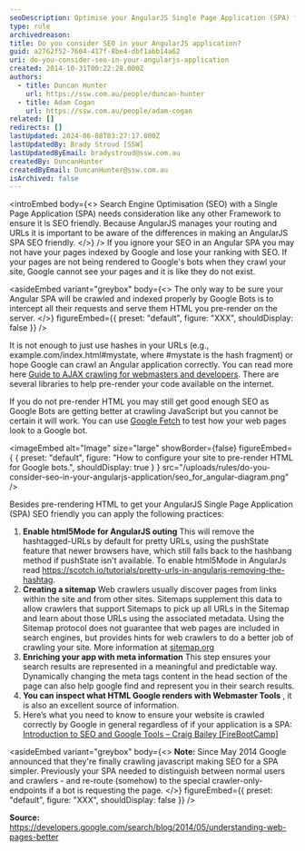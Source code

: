 ```yaml
---
seoDescription: Optimise your AngularJS Single Page Application (SPA) for search engines by pre-rendering HTML and using libraries to help Google bots crawl your site correctly.
type: rule
archivedreason:
title: Do you consider SEO in your AngularJS application?
guid: a2762f52-7604-417f-8be4-dbf1abb14a62
uri: do-you-consider-seo-in-your-angularjs-application
created: 2014-10-31T00:22:28.000Z
authors:
  - title: Duncan Hunter
    url: https://ssw.com.au/people/duncan-hunter
  - title: Adam Cogan
    url: https://ssw.com.au/people/adam-cogan
related: []
redirects: []
lastUpdated: 2024-06-08T03:27:17.000Z
lastUpdatedBy: Brady Stroud [SSW]
lastUpdatedByEmail: bradystroud@ssw.com.au
createdBy: DuncanHunter
createdByEmail: DuncanHunter@ssw.com.au
isArchived: false
---
```


<introEmbed
  body={<>
Search Engine Optimisation (SEO) with a Single Page Application (SPA) needs consideration like any other Framework to ensure it is SEO friendly. Because AngularJS manages your routing and URLs it is important to be aware of the differences in making an AngularJS SPA SEO friendly.
  </>}
/>
If you ignore your SEO in an Angular SPA you may not have your pages indexed by Google and lose your ranking with SEO. If your pages are not being rendered to Google's bots when they crawl your site, Google cannot see your pages and it is like they do not exist.


<asideEmbed
  variant="greybox"
  body={<>
    The only way to be sure your Angular SPA will be crawled and indexed properly by Google Bots is to intercept all their requests and serve them HTML you pre-render on the server.
  </>}
  figureEmbed={{
    preset: "default",
    figure: "XXX",
    shouldDisplay: false
  }}
/>


It is not enough to just use hashes in your URLs (e.g., example&#46;com/index.html#mystate, where #mystate is the hash fragment) or hope Google can crawl an Angular application correctly. You can read more here [Guide to AJAX crawling for webmasters and developers](https://developers.google.com/webmasters/ajax-crawling/docs/getting-started). There are several libraries to help pre-render your code available on the internet.

If you do not pre-render HTML you may still get good enough SEO as Google Bots are getting better at crawling JavaScript but you cannot be certain it will work. You can use [Google Fetch](https://www.google.com/webmasters/tools/googlebot-fetch) to test how your web pages look to a Google bot.


<imageEmbed
  alt="Image"
  size="large"
  showBorder={false}
  figureEmbed={ {
    preset: "default",
    figure: "How to configure your site to pre-render HTML for Google bots.",
    shouldDisplay: true
  } }
  src="/uploads/rules/do-you-consider-seo-in-your-angularjs-application/seo_for_angular-diagram.png"
/>


Besides pre-rendering HTML to get your AngularJS Single Page Application (SPA) SEO friendly you can apply the following practices:

1. **Enable html5Mode for AngularJS outing**
   This will remove the hashtagged-URLs by default for pretty URLs, using the pushState feature that newer browsers have, which still falls back to the hashbang method if pushState isn't available. To enable html5Mode in AngularJs read https://scotch.io/tutorials/pretty-urls-in-angularjs-removing-the-hashtag.
2. **Creating a sitemap**
   Web crawlers usually discover pages from links within the site and from other sites. Sitemaps supplement this data to allow crawlers that support Sitemaps to pick up all URLs in the Sitemap and learn about those URLs using the associated metadata. Using the Sitemap protocol does not guarantee that web pages are included in search engines, but provides hints for web crawlers to do a better job of crawling your site. More information at [sitemap.org](http://www.sitemaps.org/protocol.html)
3. **Enriching your app with meta information**
   This step ensures your search results are represented in a meaningful and predictable way. Dynamically changing the meta tags content in the head section of the page can also help google find and represent you in their search results.
4. **You can inspect what HTML Google renders with Webmaster Tools** , it is also an excellent source of information.
5. Here’s what you need to know to ensure your website is crawled correctly by Google in general regardless of if your application is a SPA: [Introduction to SEO and Google Tools – Craig Bailey \[FireBootCamp\]](https://tv.ssw.com/5162/introduction-seo-google-tools-craig-bailey-firebootcamp)


<asideEmbed
  variant="greybox"
  body={<>
    **Note:** Since May 2014 Google announced that they're finally crawling javascript making SEO for a SPA simpler. Previously your SPA needed to distinguish between normal users and crawlers - and re-route (somehow) to the special crawler-only-endpoints if a bot is requesting the page.
  </>}
  figureEmbed={{
    preset: "default",
    figure: "XXX",
    shouldDisplay: false
  }}
/>


**Source:** https://developers.google.com/search/blog/2014/05/understanding-web-pages-better
